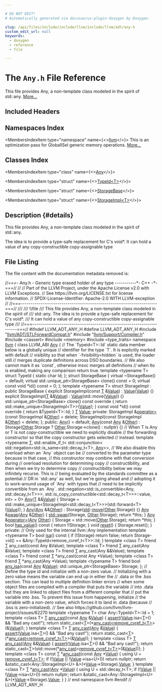 ```yaml
---

# DO NOT EDIT!
# Automatically generated via docusaurus-plugin-doxygen by Doxygen.

slug: /api/files/include/include/llvm/include/llvm/adt/any-h
custom_edit_url: null
keywords:
  - doxygen
  - reference
  - file

---
```





# The `Any.h` File Reference

<DoxygenPage pluginConfig={pluginConfig}>

This file provides Any, a non-template class modeled in the spirit of std::any. <a href="#details">More...</a>

## Included Headers

<IncludesList>
<IncludesListItem
  filePath="llvm/ADT/STLForwardCompat.h"
  permalink="/docs/api/files/include/include/llvm/include/llvm/adt/stlforwardcompat-h"
  isLocal="true" />
<IncludesListItem
  filePath="llvm/Support/Compiler.h"
  permalink="/docs/api/files/include/include/llvm/include/llvm/support/compiler-h"
  isLocal="true" />
<IncludesListItem
  filePath="cassert"
  permalink=""
  isLocal="false" />
<IncludesListItem
  filePath="memory"
  permalink=""
  isLocal="false" />
<IncludesListItem
  filePath="type_traits"
  permalink=""
  isLocal="false" />
</IncludesList>

## Namespaces Index

<MembersIndex>

<MembersIndexItem
  type="namespace"
  name={<><a href="/docs/api/namespaces/llvm">llvm</a></>}>
This is an optimization pass for GlobalISel generic memory operations. <a href="/docs/api/namespaces/llvm/#details">More...</a>
</MembersIndexItem>

</MembersIndex>

## Classes Index

<MembersIndex>

<MembersIndexItem
  type="class"
  name={<><a href="/docs/api/classes/llvm/any">Any</a></>}>
</MembersIndexItem>

<MembersIndexItem
  type="struct"
  name={<><a href="/docs/api/structs/llvm/any/typeid">TypeId&lt;T&gt;</a></>}>
</MembersIndexItem>

<MembersIndexItem
  type="struct"
  name={<><a href="/docs/api/structs/llvm/any/storagebase">StorageBase</a></>}>
</MembersIndexItem>

<MembersIndexItem
  type="struct"
  name={<><a href="/docs/api/structs/llvm/any/storageimpl">StorageImpl&lt;T&gt;</a></>}>
</MembersIndexItem>

</MembersIndex>

## Description {#details}

This file provides Any, a non-template class modeled in the spirit of std::any.

The idea is to provide a type-safe replacement for C&#39;s void&#42;. It can hold a value of any copy-constructible copy-assignable type

## File Listing

The file content with the documentation metadata removed is:

<ProgramListing>

<Link id="l00001" /><CodeLine lineNumber="1"><span class="doxyHighlightComment">//===- Any.h - Generic type erased holder of any type -----------&#42;- C++ -&#42;-===//</span></CodeLine>
<Link id="l00002" /><CodeLine lineNumber="2"><span class="doxyHighlightComment">//</span></CodeLine>
<Link id="l00003" /><CodeLine lineNumber="3"><span class="doxyHighlightComment">// Part of the LLVM Project, under the Apache License v2.0 with LLVM Exceptions.</span></CodeLine>
<Link id="l00004" /><CodeLine lineNumber="4"><span class="doxyHighlightComment">// See https://llvm.org/LICENSE.txt for license information.</span></CodeLine>
<Link id="l00005" /><CodeLine lineNumber="5"><span class="doxyHighlightComment">// SPDX-License-Identifier: Apache-2.0 WITH LLVM-exception</span></CodeLine>
<Link id="l00006" /><CodeLine lineNumber="6"><span class="doxyHighlightComment">//</span></CodeLine>
<Link id="l00007" /><CodeLine lineNumber="7"><span class="doxyHighlightComment">//===----------------------------------------------------------------------===//</span></CodeLine>
<Link id="l00008" /><CodeLine lineNumber="8"><span class="doxyHighlightComment">///</span></CodeLine>
<Link id="l00009" /><CodeLine lineNumber="9"><span class="doxyHighlightComment">/// \\file</span></CodeLine>
<Link id="l00010" /><CodeLine lineNumber="10"><span class="doxyHighlightComment">///  This file provides Any, a non-template class modeled in the spirit of</span></CodeLine>
<Link id="l00011" /><CodeLine lineNumber="11"><span class="doxyHighlightComment">///  std::any.  The idea is to provide a type-safe replacement for C&#39;s void&#42;.</span></CodeLine>
<Link id="l00012" /><CodeLine lineNumber="12"><span class="doxyHighlightComment">///  It can hold a value of any copy-constructible copy-assignable type</span></CodeLine>
<Link id="l00013" /><CodeLine lineNumber="13"><span class="doxyHighlightComment">///</span></CodeLine>
<Link id="l00014" /><CodeLine lineNumber="14"><span class="doxyHighlightComment">//===----------------------------------------------------------------------===//</span></CodeLine>
<Link id="l00015" /><CodeLine lineNumber="15"></CodeLine>
<Link id="l00016" /><CodeLine lineNumber="16"><span class="doxyHighlightPreprocessor">#ifndef LLVM&#95;ADT&#95;ANY&#95;H</span></CodeLine>
<Link id="l00017" /><CodeLine lineNumber="17"><span class="doxyHighlightPreprocessor">#define LLVM&#95;ADT&#95;ANY&#95;H</span></CodeLine>
<Link id="l00018" /><CodeLine lineNumber="18"></CodeLine>
<Link id="l00019" /><CodeLine lineNumber="19"><span class="doxyHighlightPreprocessor">#include &quot;<a href="/docs/api/files/include/include/llvm/include/llvm/adt/stlforwardcompat-h">llvm/ADT/STLForwardCompat.h</a>&quot;</span></CodeLine>
<Link id="l00020" /><CodeLine lineNumber="20"><span class="doxyHighlightPreprocessor">#include &quot;<a href="/docs/api/files/include/include/llvm/include/llvm/support/compiler-h">llvm/Support/Compiler.h</a>&quot;</span></CodeLine>
<Link id="l00021" /><CodeLine lineNumber="21"></CodeLine>
<Link id="l00022" /><CodeLine lineNumber="22"><span class="doxyHighlightPreprocessor">#include &lt;cassert&gt;</span></CodeLine>
<Link id="l00023" /><CodeLine lineNumber="23"><span class="doxyHighlightPreprocessor">#include &lt;memory&gt;</span></CodeLine>
<Link id="l00024" /><CodeLine lineNumber="24"><span class="doxyHighlightPreprocessor">#include &lt;type&#95;traits&gt;</span></CodeLine>
<Link id="l00025" /><CodeLine lineNumber="25"></CodeLine>
<Link id="l00026" /><CodeLine lineNumber="26"><span class="doxyHighlightKeyword">namespace </span><span class="doxyHighlight"><a href="/docs/api/namespaces/llvm">llvm</a> &#123;</span></CodeLine>
<Link id="l00027" /><CodeLine lineNumber="27"></CodeLine>
<Link id="l00028" /><CodeLine lineNumber="28" lineLink="/docs/api/classes/llvm/any"><span class="doxyHighlightKeyword">class </span><span class="doxyHighlight">LLVM&#95;ABI <a href="/docs/api/classes/llvm/any/#acd0d518cd47705fdf831df739933b12a">Any</a> &#123;</span></CodeLine>
<Link id="l00029" /><CodeLine lineNumber="29"></CodeLine>
<Link id="l00030" /><CodeLine lineNumber="30"><span class="doxyHighlight">  </span><span class="doxyHighlightComment">// The &#96;Typeid&lt;T&gt;::Id&#96; static data member below is a globally unique</span></CodeLine>
<Link id="l00031" /><CodeLine lineNumber="31"><span class="doxyHighlight">  </span><span class="doxyHighlightComment">// identifier for the type &#96;T&#96;. It is explicitly marked with default</span></CodeLine>
<Link id="l00032" /><CodeLine lineNumber="32"><span class="doxyHighlight">  </span><span class="doxyHighlightComment">// visibility so that when &#96;-fvisibility=hidden&#96; is used, the loader still</span></CodeLine>
<Link id="l00033" /><CodeLine lineNumber="33"><span class="doxyHighlight">  </span><span class="doxyHighlightComment">// merges duplicate definitions across DSO boundaries.</span></CodeLine>
<Link id="l00034" /><CodeLine lineNumber="34"><span class="doxyHighlight">  </span><span class="doxyHighlightComment">// We also cannot mark it as &#96;const&#96;, otherwise msvc merges all definitions</span></CodeLine>
<Link id="l00035" /><CodeLine lineNumber="35"><span class="doxyHighlight">  </span><span class="doxyHighlightComment">// when lto is enabled, making any comparison return true.</span></CodeLine>
<Link id="l00036" /><CodeLine lineNumber="36"><span class="doxyHighlight">  </span><span class="doxyHighlightKeyword">template</span><span class="doxyHighlight"> &lt;</span><span class="doxyHighlightKeyword">typename</span><span class="doxyHighlight"> T&gt; </span><span class="doxyHighlightKeyword">struct </span><span class="doxyHighlight">TypeId &#123; </span><span class="doxyHighlightKeyword">static</span><span class="doxyHighlight"> </span><span class="doxyHighlightKeywordType">char</span><span class="doxyHighlight"> Id; &#125;;</span></CodeLine>
<Link id="l00037" /><CodeLine lineNumber="37"></CodeLine>
<Link id="l00038" /><CodeLine lineNumber="38"><span class="doxyHighlight">  </span><span class="doxyHighlightKeyword">struct </span><span class="doxyHighlight">StorageBase &#123;</span></CodeLine>
<Link id="l00039" /><CodeLine lineNumber="39"><span class="doxyHighlight">    </span><span class="doxyHighlightKeyword">virtual</span><span class="doxyHighlight"> ~StorageBase() = </span><span class="doxyHighlightKeywordFlow">default</span><span class="doxyHighlight">;</span></CodeLine>
<Link id="l00040" /><CodeLine lineNumber="40"><span class="doxyHighlight">    </span><span class="doxyHighlightKeyword">virtual</span><span class="doxyHighlight"> std::unique&#95;ptr&lt;StorageBase&gt; clone() </span><span class="doxyHighlightKeyword">const</span><span class="doxyHighlight"> = 0;</span></CodeLine>
<Link id="l00041" /><CodeLine lineNumber="41"><span class="doxyHighlight">    </span><span class="doxyHighlightKeyword">virtual</span><span class="doxyHighlight"> </span><span class="doxyHighlightKeyword">const</span><span class="doxyHighlight"> </span><span class="doxyHighlightKeywordType">void</span><span class="doxyHighlight"> &#42;id() </span><span class="doxyHighlightKeyword">const</span><span class="doxyHighlight"> = 0;</span></CodeLine>
<Link id="l00042" /><CodeLine lineNumber="42"><span class="doxyHighlight">  &#125;;</span></CodeLine>
<Link id="l00043" /><CodeLine lineNumber="43"></CodeLine>
<Link id="l00044" /><CodeLine lineNumber="44"><span class="doxyHighlight">  </span><span class="doxyHighlightKeyword">template</span><span class="doxyHighlight"> &lt;</span><span class="doxyHighlightKeyword">typename</span><span class="doxyHighlight"> T&gt; </span><span class="doxyHighlightKeyword">struct </span><span class="doxyHighlight">StorageImpl : </span><span class="doxyHighlightKeyword">public</span><span class="doxyHighlight"> StorageBase &#123;</span></CodeLine>
<Link id="l00045" /><CodeLine lineNumber="45"><span class="doxyHighlight">    </span><span class="doxyHighlightKeyword">explicit</span><span class="doxyHighlight"> StorageImpl(</span><span class="doxyHighlightKeyword">const</span><span class="doxyHighlight"> <a href="/docs/api/files/lib/lib/target/lib/target/mips/mips16isellowering-cpp/#a0acb682b8260ab1c60b918599864e2e5">T</a> &amp;<a href="/docs/api/classes/llvm/value">Value</a>) : <a href="/docs/api/classes/llvm/value">Value</a>(<a href="/docs/api/classes/llvm/value">Value</a>) &#123;&#125;</span></CodeLine>
<Link id="l00046" /><CodeLine lineNumber="46"></CodeLine>
<Link id="l00047" /><CodeLine lineNumber="47"><span class="doxyHighlight">    </span><span class="doxyHighlightKeyword">explicit</span><span class="doxyHighlight"> StorageImpl(<a href="/docs/api/files/lib/lib/target/lib/target/mips/mips16isellowering-cpp/#a0acb682b8260ab1c60b918599864e2e5">T</a> &amp;&amp;<a href="/docs/api/classes/llvm/value">Value</a>) : <a href="/docs/api/classes/llvm/value">Value</a>(std::move(<a href="/docs/api/classes/llvm/value">Value</a>)) &#123;&#125;</span></CodeLine>
<Link id="l00048" /><CodeLine lineNumber="48"></CodeLine>
<Link id="l00049" /><CodeLine lineNumber="49"><span class="doxyHighlight">    std::unique&#95;ptr&lt;StorageBase&gt; clone()</span><span class="doxyHighlightKeyword"> const override </span><span class="doxyHighlight">&#123;</span></CodeLine>
<Link id="l00050" /><CodeLine lineNumber="50"><span class="doxyHighlight">      </span><span class="doxyHighlightKeywordFlow">return</span><span class="doxyHighlight"> std::make&#95;unique&lt;StorageImpl&lt;T&gt;&gt;(<a href="/docs/api/classes/llvm/value">Value</a>);</span></CodeLine>
<Link id="l00051" /><CodeLine lineNumber="51"><span class="doxyHighlight">    &#125;</span></CodeLine>
<Link id="l00052" /><CodeLine lineNumber="52"></CodeLine>
<Link id="l00053" /><CodeLine lineNumber="53"><span class="doxyHighlight">    </span><span class="doxyHighlightKeyword">const</span><span class="doxyHighlight"> </span><span class="doxyHighlightKeywordType">void</span><span class="doxyHighlight"> &#42;id()</span><span class="doxyHighlightKeyword"> const override </span><span class="doxyHighlight">&#123; </span><span class="doxyHighlightKeywordFlow">return</span><span class="doxyHighlight"> &amp;TypeId&lt;T&gt;::Id; &#125;</span></CodeLine>
<Link id="l00054" /><CodeLine lineNumber="54"></CodeLine>
<Link id="l00055" /><CodeLine lineNumber="55"><span class="doxyHighlight">    <a href="/docs/api/files/lib/lib/target/lib/target/mips/mips16isellowering-cpp/#a0acb682b8260ab1c60b918599864e2e5">T</a> <a href="/docs/api/classes/llvm/value">Value</a>;</span></CodeLine>
<Link id="l00056" /><CodeLine lineNumber="56"></CodeLine>
<Link id="l00057" /><CodeLine lineNumber="57"><span class="doxyHighlight">  </span><span class="doxyHighlightKeyword">private</span><span class="doxyHighlight">:</span></CodeLine>
<Link id="l00058" /><CodeLine lineNumber="58"><span class="doxyHighlight">    StorageImpl &amp;<a href="/docs/api/classes/llvm/any/#a2210ed74910917ebbd5179a8cf0be8e9">operator=</a>(</span><span class="doxyHighlightKeyword">const</span><span class="doxyHighlight"> StorageImpl &amp;<a href="/docs/api/namespaces/llvm/#a9eb4f5b98b70ee4fab9614ed58282c1fa6311ae17c1ee52b36e68aaf4ad066387">Other</a>) = </span><span class="doxyHighlightKeyword">delete</span><span class="doxyHighlight">;</span></CodeLine>
<Link id="l00059" /><CodeLine lineNumber="59"><span class="doxyHighlight">    StorageImpl(</span><span class="doxyHighlightKeyword">const</span><span class="doxyHighlight"> StorageImpl &amp;<a href="/docs/api/namespaces/llvm/#a9eb4f5b98b70ee4fab9614ed58282c1fa6311ae17c1ee52b36e68aaf4ad066387">Other</a>) = </span><span class="doxyHighlightKeyword">delete</span><span class="doxyHighlight">;</span></CodeLine>
<Link id="l00060" /><CodeLine lineNumber="60"><span class="doxyHighlight">  &#125;;</span></CodeLine>
<Link id="l00061" /><CodeLine lineNumber="61"></CodeLine>
<Link id="l00062" /><CodeLine lineNumber="62"><span class="doxyHighlightKeyword">public</span><span class="doxyHighlight">:</span></CodeLine>
<Link id="l00063" /><CodeLine lineNumber="63" lineLink="/docs/api/classes/llvm/any/#acd0d518cd47705fdf831df739933b12a"><span class="doxyHighlight">  <a href="/docs/api/classes/llvm/any/#acd0d518cd47705fdf831df739933b12a">Any</a>() = </span><span class="doxyHighlightKeywordFlow">default</span><span class="doxyHighlight">;</span></CodeLine>
<Link id="l00064" /><CodeLine lineNumber="64"></CodeLine>
<Link id="l00065" /><CodeLine lineNumber="65" lineLink="/docs/api/classes/llvm/any/#a99d2fd902e10d00ec6980c8043a27f47"><span class="doxyHighlight">  <a href="/docs/api/classes/llvm/any/#a99d2fd902e10d00ec6980c8043a27f47">Any</a>(</span><span class="doxyHighlightKeyword">const</span><span class="doxyHighlight"> <a href="/docs/api/classes/llvm/any/#acd0d518cd47705fdf831df739933b12a">Any</a> &amp;<a href="/docs/api/namespaces/llvm/#a9eb4f5b98b70ee4fab9614ed58282c1fa6311ae17c1ee52b36e68aaf4ad066387">Other</a>)</span></CodeLine>
<Link id="l00066" /><CodeLine lineNumber="66"><span class="doxyHighlight">      : Storage(<a href="/docs/api/namespaces/llvm/#a9eb4f5b98b70ee4fab9614ed58282c1fa6311ae17c1ee52b36e68aaf4ad066387">Other</a>.Storage ? <a href="/docs/api/namespaces/llvm/#a9eb4f5b98b70ee4fab9614ed58282c1fa6311ae17c1ee52b36e68aaf4ad066387">Other</a>.Storage-&gt;clone() : nullptr) &#123;&#125;</span></CodeLine>
<Link id="l00067" /><CodeLine lineNumber="67"></CodeLine>
<Link id="l00068" /><CodeLine lineNumber="68"><span class="doxyHighlight">  </span><span class="doxyHighlightComment">// When T is Any or T is not copy-constructible we need to explicitly disable</span></CodeLine>
<Link id="l00069" /><CodeLine lineNumber="69"><span class="doxyHighlight">  </span><span class="doxyHighlightComment">// the forwarding constructor so that the copy constructor gets selected</span></CodeLine>
<Link id="l00070" /><CodeLine lineNumber="70"><span class="doxyHighlight">  </span><span class="doxyHighlightComment">// instead.</span></CodeLine>
<Link id="l00071" /><CodeLine lineNumber="71"><span class="doxyHighlight">  </span><span class="doxyHighlightKeyword">template</span><span class="doxyHighlight"> &lt;</span><span class="doxyHighlightKeyword">typename</span><span class="doxyHighlight"> <a href="/docs/api/files/lib/lib/target/lib/target/mips/mips16isellowering-cpp/#a0acb682b8260ab1c60b918599864e2e5">T</a>,</span></CodeLine>
<Link id="l00072" /><CodeLine lineNumber="72"><span class="doxyHighlight">            std::enable&#95;if&#95;t&lt;</span></CodeLine>
<Link id="l00073" /><CodeLine lineNumber="73"><span class="doxyHighlight">                std::conjunction&lt;</span></CodeLine>
<Link id="l00074" /><CodeLine lineNumber="74"><span class="doxyHighlight">                    std::negation&lt;std::is&#95;same&lt;std::decay&#95;t&lt;T&gt;, <a href="/docs/api/classes/llvm/any">Any</a>&gt;&gt;,</span></CodeLine>
<Link id="l00075" /><CodeLine lineNumber="75"><span class="doxyHighlight">                    </span><span class="doxyHighlightComment">// We also disable this overload when an &#96;Any&#96; object can be</span></CodeLine>
<Link id="l00076" /><CodeLine lineNumber="76"><span class="doxyHighlight">                    </span><span class="doxyHighlightComment">// converted to the parameter type because in that case,</span></CodeLine>
<Link id="l00077" /><CodeLine lineNumber="77"><span class="doxyHighlight">                    </span><span class="doxyHighlightComment">// this constructor may combine with that conversion during</span></CodeLine>
<Link id="l00078" /><CodeLine lineNumber="78"><span class="doxyHighlight">                    </span><span class="doxyHighlightComment">// overload resolution for determining copy</span></CodeLine>
<Link id="l00079" /><CodeLine lineNumber="79"><span class="doxyHighlight">                    </span><span class="doxyHighlightComment">// constructibility, and then when we try to determine copy</span></CodeLine>
<Link id="l00080" /><CodeLine lineNumber="80"><span class="doxyHighlight">                    </span><span class="doxyHighlightComment">// constructibility below we may infinitely recurse. This is</span></CodeLine>
<Link id="l00081" /><CodeLine lineNumber="81"><span class="doxyHighlight">                    </span><span class="doxyHighlightComment">// being evaluated by the standards committee as a potential</span></CodeLine>
<Link id="l00082" /><CodeLine lineNumber="82"><span class="doxyHighlight">                    </span><span class="doxyHighlightComment">// DR in &#96;std::any&#96; as well, but we&#39;re going ahead and</span></CodeLine>
<Link id="l00083" /><CodeLine lineNumber="83"><span class="doxyHighlight">                    </span><span class="doxyHighlightComment">// adopting it to work-around usage of &#96;Any&#96; with types that</span></CodeLine>
<Link id="l00084" /><CodeLine lineNumber="84"><span class="doxyHighlight">                    </span><span class="doxyHighlightComment">// need to be implicitly convertible from an &#96;Any&#96;.</span></CodeLine>
<Link id="l00085" /><CodeLine lineNumber="85"><span class="doxyHighlight">                    std::negation&lt;std::is&#95;convertible&lt;Any, std::decay&#95;t&lt;T&gt;&gt;&gt;,</span></CodeLine>
<Link id="l00086" /><CodeLine lineNumber="86"><span class="doxyHighlight">                    std::is&#95;copy&#95;constructible&lt;std::decay&#95;t&lt;T&gt;&gt;&gt;::value,</span></CodeLine>
<Link id="l00087" /><CodeLine lineNumber="87"><span class="doxyHighlight">                </span><span class="doxyHighlightKeywordType">int</span><span class="doxyHighlight">&gt; = 0&gt;</span></CodeLine>
<Link id="l00088" /><CodeLine lineNumber="88" lineLink="/docs/api/classes/llvm/any/#a1f38a2c91c432573c49b246871ee2e9b"><span class="doxyHighlight">  <a href="/docs/api/classes/llvm/any/#a1f38a2c91c432573c49b246871ee2e9b">Any</a>(<a href="/docs/api/files/lib/lib/target/lib/target/mips/mips16isellowering-cpp/#a0acb682b8260ab1c60b918599864e2e5">T</a> &amp;&amp;<a href="/docs/api/classes/llvm/value">Value</a>) &#123;</span></CodeLine>
<Link id="l00089" /><CodeLine lineNumber="89"><span class="doxyHighlight">    Storage =</span></CodeLine>
<Link id="l00090" /><CodeLine lineNumber="90"><span class="doxyHighlight">        std::make&#95;unique&lt;StorageImpl&lt;std::decay&#95;t&lt;T&gt;&gt;&gt;(std::forward&lt;T&gt;(<a href="/docs/api/classes/llvm/value">Value</a>));</span></CodeLine>
<Link id="l00091" /><CodeLine lineNumber="91"><span class="doxyHighlight">  &#125;</span></CodeLine>
<Link id="l00092" /><CodeLine lineNumber="92"></CodeLine>
<Link id="l00093" /><CodeLine lineNumber="93" lineLink="/docs/api/classes/llvm/any/#a0fddf34b18c6e197cdbf1ec0c47ecf59"><span class="doxyHighlight">  <a href="/docs/api/classes/llvm/any/#a0fddf34b18c6e197cdbf1ec0c47ecf59">Any</a>(<a href="/docs/api/classes/llvm/any/#acd0d518cd47705fdf831df739933b12a">Any</a> &amp;&amp;<a href="/docs/api/namespaces/llvm/#a9eb4f5b98b70ee4fab9614ed58282c1fa6311ae17c1ee52b36e68aaf4ad066387">Other</a>) : Storage(<a href="/docs/api/namespaces/std">std</a>::<a href="/docs/api/namespaces/llvm/#abfc9c7ecf70f66901e439f7c04ef3dbb">move</a>(<a href="/docs/api/namespaces/llvm/#a9eb4f5b98b70ee4fab9614ed58282c1fa6311ae17c1ee52b36e68aaf4ad066387">Other</a>.Storage)) &#123;&#125;</span></CodeLine>
<Link id="l00094" /><CodeLine lineNumber="94"></CodeLine>
<Link id="l00095" /><CodeLine lineNumber="95" lineLink="/docs/api/classes/llvm/any/#a5aa1b717698330d96267bd86408d69f7"><span class="doxyHighlight">  <a href="/docs/api/classes/llvm/any/#acd0d518cd47705fdf831df739933b12a">Any</a> &amp;<a href="/docs/api/classes/llvm/any/#a5aa1b717698330d96267bd86408d69f7">swap</a>(<a href="/docs/api/classes/llvm/any/#acd0d518cd47705fdf831df739933b12a">Any</a> &amp;<a href="/docs/api/namespaces/llvm/#a9eb4f5b98b70ee4fab9614ed58282c1fa6311ae17c1ee52b36e68aaf4ad066387">Other</a>) &#123;</span></CodeLine>
<Link id="l00096" /><CodeLine lineNumber="96"><span class="doxyHighlight">    <a href="/docs/api/namespaces/std/#ab8424022895aee3e366fb9a32f2883cb">std::swap</a>(Storage, <a href="/docs/api/namespaces/llvm/#a9eb4f5b98b70ee4fab9614ed58282c1fa6311ae17c1ee52b36e68aaf4ad066387">Other</a>.Storage);</span></CodeLine>
<Link id="l00097" /><CodeLine lineNumber="97"><span class="doxyHighlight">    </span><span class="doxyHighlightKeywordFlow">return</span><span class="doxyHighlight"> &#42;</span><span class="doxyHighlightKeyword">this</span><span class="doxyHighlight">;</span></CodeLine>
<Link id="l00098" /><CodeLine lineNumber="98"><span class="doxyHighlight">  &#125;</span></CodeLine>
<Link id="l00099" /><CodeLine lineNumber="99"></CodeLine>
<Link id="l00100" /><CodeLine lineNumber="100" lineLink="/docs/api/classes/llvm/any/#a2210ed74910917ebbd5179a8cf0be8e9"><span class="doxyHighlight">  <a href="/docs/api/classes/llvm/any/#acd0d518cd47705fdf831df739933b12a">Any</a> &amp;<a href="/docs/api/classes/llvm/any/#a2210ed74910917ebbd5179a8cf0be8e9">operator=</a>(<a href="/docs/api/classes/llvm/any/#acd0d518cd47705fdf831df739933b12a">Any</a> <a href="/docs/api/namespaces/llvm/#a9eb4f5b98b70ee4fab9614ed58282c1fa6311ae17c1ee52b36e68aaf4ad066387">Other</a>) &#123;</span></CodeLine>
<Link id="l00101" /><CodeLine lineNumber="101"><span class="doxyHighlight">    Storage = std::move(<a href="/docs/api/namespaces/llvm/#a9eb4f5b98b70ee4fab9614ed58282c1fa6311ae17c1ee52b36e68aaf4ad066387">Other</a>.Storage);</span></CodeLine>
<Link id="l00102" /><CodeLine lineNumber="102"><span class="doxyHighlight">    </span><span class="doxyHighlightKeywordFlow">return</span><span class="doxyHighlight"> &#42;</span><span class="doxyHighlightKeyword">this</span><span class="doxyHighlight">;</span></CodeLine>
<Link id="l00103" /><CodeLine lineNumber="103"><span class="doxyHighlight">  &#125;</span></CodeLine>
<Link id="l00104" /><CodeLine lineNumber="104"></CodeLine>
<Link id="l00105" /><CodeLine lineNumber="105" lineLink="/docs/api/classes/llvm/any/#a7dd3d02d4f67ced75ed89ca4335b0ced"><span class="doxyHighlight">  </span><span class="doxyHighlightKeywordType">bool</span><span class="doxyHighlight"> <a href="/docs/api/classes/llvm/any/#a7dd3d02d4f67ced75ed89ca4335b0ced">has&#95;value</a>()</span><span class="doxyHighlightKeyword"> const </span><span class="doxyHighlight">&#123; </span><span class="doxyHighlightKeywordFlow">return</span><span class="doxyHighlight"> !!Storage; &#125;</span></CodeLine>
<Link id="l00106" /><CodeLine lineNumber="106"></CodeLine>
<Link id="l00107" /><CodeLine lineNumber="107" lineLink="/docs/api/classes/llvm/any/#a205a7dc726470b6ee154f17714718d19"><span class="doxyHighlight">  </span><span class="doxyHighlightKeywordType">void</span><span class="doxyHighlight"> <a href="/docs/api/classes/llvm/any/#a205a7dc726470b6ee154f17714718d19">reset</a>() &#123; Storage.reset(); &#125;</span></CodeLine>
<Link id="l00108" /><CodeLine lineNumber="108"></CodeLine>
<Link id="l00109" /><CodeLine lineNumber="109"><span class="doxyHighlightKeyword">private</span><span class="doxyHighlight">:</span></CodeLine>
<Link id="l00110" /><CodeLine lineNumber="110"><span class="doxyHighlight">  </span><span class="doxyHighlightComment">// Only used for the internal llvm::Any implementation</span></CodeLine>
<Link id="l00111" /><CodeLine lineNumber="111"><span class="doxyHighlight">  </span><span class="doxyHighlightKeyword">template</span><span class="doxyHighlight"> &lt;</span><span class="doxyHighlightKeyword">typename</span><span class="doxyHighlight"> T&gt; </span><span class="doxyHighlightKeywordType">bool</span><span class="doxyHighlight"> <a href="/docs/api/namespaces/llvm/#a92ca992e52dddc420f4b069cae06dfbe">isa</a>()</span><span class="doxyHighlightKeyword"> const </span><span class="doxyHighlight">&#123;</span></CodeLine>
<Link id="l00112" /><CodeLine lineNumber="112"><span class="doxyHighlight">    </span><span class="doxyHighlightKeywordFlow">if</span><span class="doxyHighlight"> (!Storage)</span></CodeLine>
<Link id="l00113" /><CodeLine lineNumber="113"><span class="doxyHighlight">      </span><span class="doxyHighlightKeywordFlow">return</span><span class="doxyHighlight"> </span><span class="doxyHighlightKeyword">false</span><span class="doxyHighlight">;</span></CodeLine>
<Link id="l00114" /><CodeLine lineNumber="114"><span class="doxyHighlight">    </span><span class="doxyHighlightKeywordFlow">return</span><span class="doxyHighlight"> Storage-&gt;id() == &amp;Any::TypeId&lt;remove&#95;cvref&#95;t&lt;T&gt;&gt;::Id;</span></CodeLine>
<Link id="l00115" /><CodeLine lineNumber="115"><span class="doxyHighlight">  &#125;</span></CodeLine>
<Link id="l00116" /><CodeLine lineNumber="116"></CodeLine>
<Link id="l00117" /><CodeLine lineNumber="117"><span class="doxyHighlight">  </span><span class="doxyHighlightKeyword">template</span><span class="doxyHighlight"> &lt;</span><span class="doxyHighlightKeyword">class</span><span class="doxyHighlight"> T&gt; </span><span class="doxyHighlightKeyword">friend</span><span class="doxyHighlight"> <a href="/docs/api/files/lib/lib/target/lib/target/mips/mips16isellowering-cpp/#a0acb682b8260ab1c60b918599864e2e5">T</a> any&#95;cast(</span><span class="doxyHighlightKeyword">const</span><span class="doxyHighlight"> Any &amp;Value);</span></CodeLine>
<Link id="l00118" /><CodeLine lineNumber="118"><span class="doxyHighlight">  </span><span class="doxyHighlightKeyword">template</span><span class="doxyHighlight"> &lt;</span><span class="doxyHighlightKeyword">class</span><span class="doxyHighlight"> T&gt; </span><span class="doxyHighlightKeyword">friend</span><span class="doxyHighlight"> <a href="/docs/api/files/lib/lib/target/lib/target/mips/mips16isellowering-cpp/#a0acb682b8260ab1c60b918599864e2e5">T</a> any&#95;cast(Any &amp;Value);</span></CodeLine>
<Link id="l00119" /><CodeLine lineNumber="119"><span class="doxyHighlight">  </span><span class="doxyHighlightKeyword">template</span><span class="doxyHighlight"> &lt;</span><span class="doxyHighlightKeyword">class</span><span class="doxyHighlight"> T&gt; </span><span class="doxyHighlightKeyword">friend</span><span class="doxyHighlight"> <a href="/docs/api/files/lib/lib/target/lib/target/mips/mips16isellowering-cpp/#a0acb682b8260ab1c60b918599864e2e5">T</a> any&#95;cast(Any &amp;&amp;Value);</span></CodeLine>
<Link id="l00120" /><CodeLine lineNumber="120"><span class="doxyHighlight">  </span><span class="doxyHighlightKeyword">template</span><span class="doxyHighlight"> &lt;</span><span class="doxyHighlightKeyword">class</span><span class="doxyHighlight"> T&gt; </span><span class="doxyHighlightKeyword">friend</span><span class="doxyHighlight"> </span><span class="doxyHighlightKeyword">const</span><span class="doxyHighlight"> <a href="/docs/api/files/lib/lib/target/lib/target/mips/mips16isellowering-cpp/#a0acb682b8260ab1c60b918599864e2e5">T</a> &#42;any&#95;cast(</span><span class="doxyHighlightKeyword">const</span><span class="doxyHighlight"> Any &#42;Value);</span></CodeLine>
<Link id="l00121" /><CodeLine lineNumber="121"><span class="doxyHighlight">  </span><span class="doxyHighlightKeyword">template</span><span class="doxyHighlight"> &lt;</span><span class="doxyHighlightKeyword">class</span><span class="doxyHighlight"> T&gt; </span><span class="doxyHighlightKeyword">friend</span><span class="doxyHighlight"> <a href="/docs/api/files/lib/lib/target/lib/target/mips/mips16isellowering-cpp/#a0acb682b8260ab1c60b918599864e2e5">T</a> &#42;any&#95;cast(Any &#42;Value);</span></CodeLine>
<Link id="l00122" /><CodeLine lineNumber="122" lineLink="/docs/api/classes/llvm/any/#af37a4092245c74d9d70455243b28c321"><span class="doxyHighlight">  </span><span class="doxyHighlightKeyword">template</span><span class="doxyHighlight"> &lt;</span><span class="doxyHighlightKeyword">typename</span><span class="doxyHighlight"> T&gt; </span><span class="doxyHighlightKeyword">friend</span><span class="doxyHighlight"> </span><span class="doxyHighlightKeywordType">bool</span><span class="doxyHighlight"> <a href="/docs/api/classes/llvm/any/#af37a4092245c74d9d70455243b28c321">any&#95;isa</a>(</span><span class="doxyHighlightKeyword">const</span><span class="doxyHighlight"> <a href="/docs/api/classes/llvm/any/#acd0d518cd47705fdf831df739933b12a">Any</a> &amp;<a href="/docs/api/classes/llvm/value">Value</a>);</span></CodeLine>
<Link id="l00123" /><CodeLine lineNumber="123"></CodeLine>
<Link id="l00124" /><CodeLine lineNumber="124"><span class="doxyHighlight">  std::unique&#95;ptr&lt;StorageBase&gt; Storage;</span></CodeLine>
<Link id="l00125" /><CodeLine lineNumber="125"><span class="doxyHighlight">&#125;;</span></CodeLine>
<Link id="l00126" /><CodeLine lineNumber="126"></CodeLine>
<Link id="l00127" /><CodeLine lineNumber="127"><span class="doxyHighlightComment">// Define the type id and initialize with a non-zero value.</span></CodeLine>
<Link id="l00128" /><CodeLine lineNumber="128"><span class="doxyHighlightComment">// Initializing with a zero value means the variable can end up in either the</span></CodeLine>
<Link id="l00129" /><CodeLine lineNumber="129"><span class="doxyHighlightComment">// .data or the .bss section. This can lead to multiple definition linker errors</span></CodeLine>
<Link id="l00130" /><CodeLine lineNumber="130"><span class="doxyHighlightComment">// when some object files are compiled with a compiler that puts the variable</span></CodeLine>
<Link id="l00131" /><CodeLine lineNumber="131"><span class="doxyHighlightComment">// into .data but they are linked to object files from a different compiler that</span></CodeLine>
<Link id="l00132" /><CodeLine lineNumber="132"><span class="doxyHighlightComment">// put the variable into .bss. To prevent this issue from happening, initialize</span></CodeLine>
<Link id="l00133" /><CodeLine lineNumber="133"><span class="doxyHighlightComment">// the variable with a non-zero value, which forces it to land in .data (because</span></CodeLine>
<Link id="l00134" /><CodeLine lineNumber="134"><span class="doxyHighlightComment">// .bss is zero-initialized).</span></CodeLine>
<Link id="l00135" /><CodeLine lineNumber="135"><span class="doxyHighlightComment">// See also https://github.com/llvm/llvm-project/issues/62270</span></CodeLine>
<Link id="l00136" /><CodeLine lineNumber="136"><span class="doxyHighlightKeyword">template</span><span class="doxyHighlight"> &lt;</span><span class="doxyHighlightKeyword">typename</span><span class="doxyHighlight"> T&gt; </span><span class="doxyHighlightKeywordType">char</span><span class="doxyHighlight"> Any::TypeId&lt;T&gt;::Id = 1;</span></CodeLine>
<Link id="l00137" /><CodeLine lineNumber="137"></CodeLine>
<Link id="l00138" /><CodeLine lineNumber="138" lineLink="/docs/api/classes/llvm/any/#aaf2f6dd87c62b7d88656c6a8bcde77ff"><span class="doxyHighlightKeyword">template</span><span class="doxyHighlight"> &lt;</span><span class="doxyHighlightKeyword">class</span><span class="doxyHighlight"> T&gt; <a href="/docs/api/files/lib/lib/target/lib/target/mips/mips16isellowering-cpp/#a0acb682b8260ab1c60b918599864e2e5">T</a> <a href="/docs/api/namespaces/llvm/#a0fbd0c4b8837eae0a1333d7be077d2f7">any&#95;cast</a>(</span><span class="doxyHighlightKeyword">const</span><span class="doxyHighlight"> <a href="/docs/api/classes/llvm/any/#acd0d518cd47705fdf831df739933b12a">Any</a> &amp;<a href="/docs/api/classes/llvm/value">Value</a>) &#123;</span></CodeLine>
<Link id="l00139" /><CodeLine lineNumber="139"><span class="doxyHighlight">  <a href="/docs/api/files/lib/lib/target/lib/target/amdgpu/silowercontrolflow-cpp/#a4868c5d81c5ccc98c47aeab6244346a0">assert</a>(<a href="/docs/api/classes/llvm/value">Value</a>.isa&lt;<a href="/docs/api/files/lib/lib/target/lib/target/mips/mips16isellowering-cpp/#a0acb682b8260ab1c60b918599864e2e5">T</a>&gt;() &amp;&amp; </span><span class="doxyHighlightStringLiteral">&quot;Bad any cast!&quot;</span><span class="doxyHighlight">);</span></CodeLine>
<Link id="l00140" /><CodeLine lineNumber="140"><span class="doxyHighlight">  </span><span class="doxyHighlightKeywordFlow">return</span><span class="doxyHighlight"> </span><span class="doxyHighlightKeyword">static&#95;cast&lt;</span><span class="doxyHighlight"><a href="/docs/api/files/lib/lib/target/lib/target/mips/mips16isellowering-cpp/#a0acb682b8260ab1c60b918599864e2e5">T</a></span><span class="doxyHighlightKeyword">&gt;</span><span class="doxyHighlight">(&#42;<a href="/docs/api/classes/llvm/any/#aaf2f6dd87c62b7d88656c6a8bcde77ff">any&#95;cast&lt;remove&#95;cvref&#95;t&lt;T&gt;</a>&gt;(&amp;<a href="/docs/api/classes/llvm/value">Value</a>));</span></CodeLine>
<Link id="l00141" /><CodeLine lineNumber="141"><span class="doxyHighlight">&#125;</span></CodeLine>
<Link id="l00142" /><CodeLine lineNumber="142"></CodeLine>
<Link id="l00143" /><CodeLine lineNumber="143" lineLink="/docs/api/classes/llvm/any/#a72f99939e8ebe22a0ee2c18052feb58a"><span class="doxyHighlightKeyword">template</span><span class="doxyHighlight"> &lt;</span><span class="doxyHighlightKeyword">class</span><span class="doxyHighlight"> T&gt; <a href="/docs/api/files/lib/lib/target/lib/target/mips/mips16isellowering-cpp/#a0acb682b8260ab1c60b918599864e2e5">T</a> <a href="/docs/api/namespaces/llvm/#a0fbd0c4b8837eae0a1333d7be077d2f7">any&#95;cast</a>(<a href="/docs/api/classes/llvm/any/#acd0d518cd47705fdf831df739933b12a">Any</a> &amp;<a href="/docs/api/classes/llvm/value">Value</a>) &#123;</span></CodeLine>
<Link id="l00144" /><CodeLine lineNumber="144"><span class="doxyHighlight">  <a href="/docs/api/files/lib/lib/target/lib/target/amdgpu/silowercontrolflow-cpp/#a4868c5d81c5ccc98c47aeab6244346a0">assert</a>(<a href="/docs/api/classes/llvm/value">Value</a>.isa&lt;<a href="/docs/api/files/lib/lib/target/lib/target/mips/mips16isellowering-cpp/#a0acb682b8260ab1c60b918599864e2e5">T</a>&gt;() &amp;&amp; </span><span class="doxyHighlightStringLiteral">&quot;Bad any cast!&quot;</span><span class="doxyHighlight">);</span></CodeLine>
<Link id="l00145" /><CodeLine lineNumber="145"><span class="doxyHighlight">  </span><span class="doxyHighlightKeywordFlow">return</span><span class="doxyHighlight"> </span><span class="doxyHighlightKeyword">static&#95;cast&lt;</span><span class="doxyHighlight"><a href="/docs/api/files/lib/lib/target/lib/target/mips/mips16isellowering-cpp/#a0acb682b8260ab1c60b918599864e2e5">T</a></span><span class="doxyHighlightKeyword">&gt;</span><span class="doxyHighlight">(&#42;<a href="/docs/api/classes/llvm/any/#aaf2f6dd87c62b7d88656c6a8bcde77ff">any&#95;cast&lt;remove&#95;cvref&#95;t&lt;T&gt;</a>&gt;(&amp;<a href="/docs/api/classes/llvm/value">Value</a>));</span></CodeLine>
<Link id="l00146" /><CodeLine lineNumber="146"><span class="doxyHighlight">&#125;</span></CodeLine>
<Link id="l00147" /><CodeLine lineNumber="147"></CodeLine>
<Link id="l00148" /><CodeLine lineNumber="148" lineLink="/docs/api/classes/llvm/any/#a13b8959d7878da8aa7443dfcee70f184"><span class="doxyHighlightKeyword">template</span><span class="doxyHighlight"> &lt;</span><span class="doxyHighlightKeyword">class</span><span class="doxyHighlight"> T&gt; <a href="/docs/api/files/lib/lib/target/lib/target/mips/mips16isellowering-cpp/#a0acb682b8260ab1c60b918599864e2e5">T</a> <a href="/docs/api/namespaces/llvm/#a0fbd0c4b8837eae0a1333d7be077d2f7">any&#95;cast</a>(<a href="/docs/api/classes/llvm/any/#acd0d518cd47705fdf831df739933b12a">Any</a> &amp;&amp;<a href="/docs/api/classes/llvm/value">Value</a>) &#123;</span></CodeLine>
<Link id="l00149" /><CodeLine lineNumber="149"><span class="doxyHighlight">  <a href="/docs/api/files/lib/lib/target/lib/target/amdgpu/silowercontrolflow-cpp/#a4868c5d81c5ccc98c47aeab6244346a0">assert</a>(<a href="/docs/api/classes/llvm/value">Value</a>.isa&lt;<a href="/docs/api/files/lib/lib/target/lib/target/mips/mips16isellowering-cpp/#a0acb682b8260ab1c60b918599864e2e5">T</a>&gt;() &amp;&amp; </span><span class="doxyHighlightStringLiteral">&quot;Bad any cast!&quot;</span><span class="doxyHighlight">);</span></CodeLine>
<Link id="l00150" /><CodeLine lineNumber="150"><span class="doxyHighlight">  </span><span class="doxyHighlightKeywordFlow">return</span><span class="doxyHighlight"> </span><span class="doxyHighlightKeyword">static&#95;cast&lt;</span><span class="doxyHighlight"><a href="/docs/api/files/lib/lib/target/lib/target/mips/mips16isellowering-cpp/#a0acb682b8260ab1c60b918599864e2e5">T</a></span><span class="doxyHighlightKeyword">&gt;</span><span class="doxyHighlight">(std::move(&#42;<a href="/docs/api/classes/llvm/any/#aaf2f6dd87c62b7d88656c6a8bcde77ff">any&#95;cast</a>&lt;<a href="/docs/api/classes/llvm/remove-cvref-t">remove&#95;cvref&#95;t&lt;T&gt;</a>&gt;(&amp;<a href="/docs/api/classes/llvm/value">Value</a>)));</span></CodeLine>
<Link id="l00151" /><CodeLine lineNumber="151"><span class="doxyHighlight">&#125;</span></CodeLine>
<Link id="l00152" /><CodeLine lineNumber="152"></CodeLine>
<Link id="l00153" /><CodeLine lineNumber="153" lineLink="/docs/api/classes/llvm/any/#acd473648454db9833d6039579fa24226"><span class="doxyHighlightKeyword">template</span><span class="doxyHighlight"> &lt;</span><span class="doxyHighlightKeyword">class</span><span class="doxyHighlight"> T&gt; </span><span class="doxyHighlightKeyword">const</span><span class="doxyHighlight"> <a href="/docs/api/files/lib/lib/target/lib/target/mips/mips16isellowering-cpp/#a0acb682b8260ab1c60b918599864e2e5">T</a> &#42;<a href="/docs/api/namespaces/llvm/#a0fbd0c4b8837eae0a1333d7be077d2f7">any&#95;cast</a>(</span><span class="doxyHighlightKeyword">const</span><span class="doxyHighlight"> <a href="/docs/api/classes/llvm/any/#acd0d518cd47705fdf831df739933b12a">Any</a> &#42;<a href="/docs/api/classes/llvm/value">Value</a>) &#123;</span></CodeLine>
<Link id="l00154" /><CodeLine lineNumber="154"><span class="doxyHighlight">  </span><span class="doxyHighlightKeyword">using </span><span class="doxyHighlight">U = <a href="/docs/api/classes/llvm/remove-cvref-t">remove&#95;cvref&#95;t&lt;T&gt;</a>;</span></CodeLine>
<Link id="l00155" /><CodeLine lineNumber="155"><span class="doxyHighlight">  </span><span class="doxyHighlightKeywordFlow">if</span><span class="doxyHighlight"> (!<a href="/docs/api/classes/llvm/value">Value</a> || !<a href="/docs/api/classes/llvm/value">Value</a>-&gt;isa&lt;U&gt;())</span></CodeLine>
<Link id="l00156" /><CodeLine lineNumber="156"><span class="doxyHighlight">    </span><span class="doxyHighlightKeywordFlow">return</span><span class="doxyHighlight"> </span><span class="doxyHighlightKeyword">nullptr</span><span class="doxyHighlight">;</span></CodeLine>
<Link id="l00157" /><CodeLine lineNumber="157"><span class="doxyHighlight">  </span><span class="doxyHighlightKeywordFlow">return</span><span class="doxyHighlight"> &amp;</span><span class="doxyHighlightKeyword">static&#95;cast&lt;</span><span class="doxyHighlight">Any::StorageImpl&lt;U&gt; &amp;</span><span class="doxyHighlightKeyword">&gt;</span><span class="doxyHighlight">(&#42;<a href="/docs/api/classes/llvm/value">Value</a>-&gt;Storage).<a href="/docs/api/classes/llvm/value">Value</a>;</span></CodeLine>
<Link id="l00158" /><CodeLine lineNumber="158"><span class="doxyHighlight">&#125;</span></CodeLine>
<Link id="l00159" /><CodeLine lineNumber="159"></CodeLine>
<Link id="l00160" /><CodeLine lineNumber="160" lineLink="/docs/api/classes/llvm/any/#a3ec4cf331316b5d0580d51b97ac31d57"><span class="doxyHighlightKeyword">template</span><span class="doxyHighlight"> &lt;</span><span class="doxyHighlightKeyword">class</span><span class="doxyHighlight"> T&gt; <a href="/docs/api/files/lib/lib/target/lib/target/mips/mips16isellowering-cpp/#a0acb682b8260ab1c60b918599864e2e5">T</a> &#42;<a href="/docs/api/namespaces/llvm/#a0fbd0c4b8837eae0a1333d7be077d2f7">any&#95;cast</a>(<a href="/docs/api/classes/llvm/any/#acd0d518cd47705fdf831df739933b12a">Any</a> &#42;<a href="/docs/api/classes/llvm/value">Value</a>) &#123;</span></CodeLine>
<Link id="l00161" /><CodeLine lineNumber="161"><span class="doxyHighlight">  </span><span class="doxyHighlightKeyword">using </span><span class="doxyHighlight">U = std::decay&#95;t&lt;T&gt;;</span></CodeLine>
<Link id="l00162" /><CodeLine lineNumber="162"><span class="doxyHighlight">  </span><span class="doxyHighlightKeywordFlow">if</span><span class="doxyHighlight"> (!<a href="/docs/api/classes/llvm/value">Value</a> || !<a href="/docs/api/classes/llvm/value">Value</a>-&gt;isa&lt;U&gt;())</span></CodeLine>
<Link id="l00163" /><CodeLine lineNumber="163"><span class="doxyHighlight">    </span><span class="doxyHighlightKeywordFlow">return</span><span class="doxyHighlight"> </span><span class="doxyHighlightKeyword">nullptr</span><span class="doxyHighlight">;</span></CodeLine>
<Link id="l00164" /><CodeLine lineNumber="164"><span class="doxyHighlight">  </span><span class="doxyHighlightKeywordFlow">return</span><span class="doxyHighlight"> &amp;</span><span class="doxyHighlightKeyword">static&#95;cast&lt;</span><span class="doxyHighlight">Any::StorageImpl&lt;U&gt; &amp;</span><span class="doxyHighlightKeyword">&gt;</span><span class="doxyHighlight">(&#42;<a href="/docs/api/classes/llvm/value">Value</a>-&gt;Storage).<a href="/docs/api/classes/llvm/value">Value</a>;</span></CodeLine>
<Link id="l00165" /><CodeLine lineNumber="165"><span class="doxyHighlight">&#125;</span></CodeLine>
<Link id="l00166" /><CodeLine lineNumber="166"></CodeLine>
<Link id="l00167" /><CodeLine lineNumber="167"><span class="doxyHighlight">&#125; </span><span class="doxyHighlightComment">// end namespace llvm</span></CodeLine>
<Link id="l00168" /><CodeLine lineNumber="168"></CodeLine>
<Link id="l00169" /><CodeLine lineNumber="169"><span class="doxyHighlightPreprocessor">#endif </span><span class="doxyHighlightComment">// LLVM&#95;ADT&#95;ANY&#95;H</span></CodeLine>

</ProgramListing>


</DoxygenPage>
